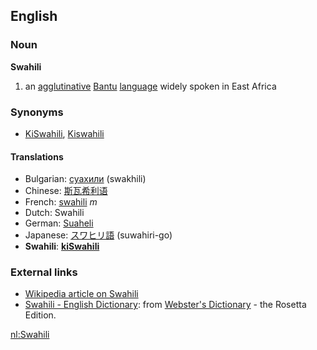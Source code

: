 ==English==
===Noun===
'''Swahili'''

# an [[agglutinative]] [[Bantu]] [[language]] widely spoken in East Africa

===Synonyms===
*[[KiSwahili]], [[Kiswahili]]

====Translations====
*Bulgarian: [[суахили]] (swakhili)
*Chinese: [[斯瓦希利语]]
*French: [[swahili]] ''m''
*Dutch: Swahili
*German: [[Suaheli]]
*Japanese: [[スワヒリ語]] (suwahiri-go)
*'''Swahili''': '''[[kiSwahili]]'''

===External links===
*[[w:Swahili|Wikipedia article on Swahili]]
*[http://www.websters-online-dictionary.org/definition/Swahili-english/ Swahili - English Dictionary]: from [http://www.websters-online-dictionary.org/ Webster's Dictionary] - the Rosetta Edition.

[[nl:Swahili]]
